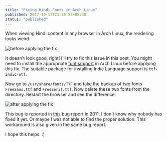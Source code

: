 ```yaml
---
title: "Fixing Hindi Fonts in Arch Linux"
published: 2017-10-17T21:55:53+05:30
status: "published"
---
```


When viewing Hindi content in any browser in Arch Linux, the rendering looks
weird.

![before applying the fix](/images/posts/fixing-hindi-fonts-in-arch-linux/hindi_font_before.png "before applying the fix")

It doesn't look good, right! I'll try to fix this issue in this post. You might
need to install the appropriate
[font support](https://wiki.archlinux.org/index.php/fonts) in Arch Linux before
applying this fix. The suitable package for installing Indic Language support is
`ttf-indic-otf`.

Now go to `/usr/share/fonts/TTF` and take the backup of two fonts `FreeSans.ttf`
and `FreeSerif.ttf`. Now delete these two fonts from the directory. Restart the
browser and see the difference.

![after applying the fix](/images/posts/fixing-hindi-fonts-in-arch-linux/hindi_font_after.png "after applying the fix")

This bug is reported in
[this](https://bugs.launchpad.net/ubuntu/+source/chromium-browser/+bug/856736)
bug report in 2011. I don't know why nobody has fixed it yet. Or maybe I was not
able to find the proper solution. This workaround is also given in the same bug
report.

I hope this helps. :)
